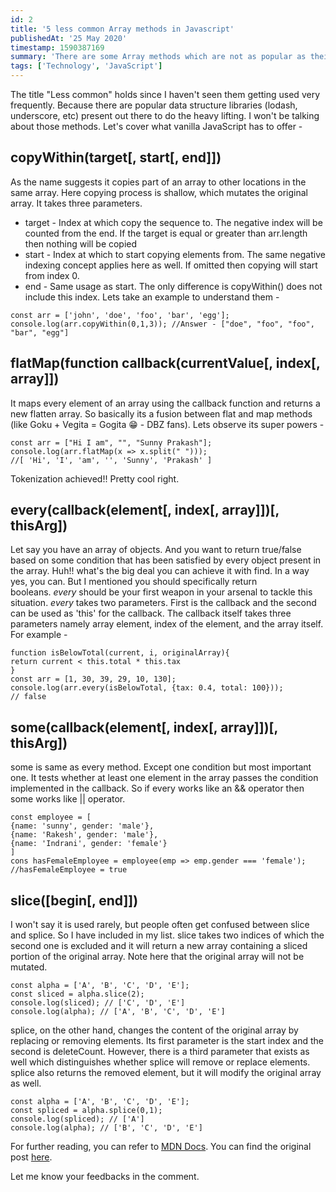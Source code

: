 ```yaml
---
id: 2
title: '5 less common Array methods in Javascript'
publishedAt: '25 May 2020'
timestamp: 1590387169
summary: 'There are some Array methods which are not as popular as their siblings. Rare but powerful. Want to explore?'
tags: ['Technology', 'JavaScript']
---
```


The title "Less common" holds since I haven't seen them getting used very frequently. Because there are popular data structure libraries (lodash, underscore, etc) present out there to do the heavy lifting. I won't be talking about those methods. Let's cover what vanilla JavaScript has to offer -

## copyWithin(target[, start[, end]])

As the name suggests it copies part of an array to other locations in the same array. Here copying process is shallow, which mutates the original array. It takes three parameters.

- target - Index at which copy the sequence to. The negative index will be counted from the end. If the target is equal or greater than arr.length then nothing will be copied
- start - Index at which to start copying elements from. The same negative indexing concept applies here as well. If omitted then copying will start from index 0.
- end - Same usage as start. The only difference is copyWithin() does not include this index.
  Lets take an example to understand them -

```
const arr = ['john', 'doe', 'foo', 'bar', 'egg'];
console.log(arr.copyWithin(0,1,3)); //Answer - ["doe", "foo", "foo", "bar", "egg"]
```

## flatMap(function callback(currentValue[, index[, array]])

It maps every element of an array using the callback function and returns a new flatten array. So basically its a fusion between flat and map methods (like Goku + Vegita = Gogita 😁 - DBZ fans). Lets observe its super powers -

```
const arr = ["Hi I am", "", "Sunny Prakash"];
console.log(arr.flatMap(x => x.split(" ")));
//[ 'Hi', 'I', 'am', '', 'Sunny', 'Prakash' ]
```

Tokenization achieved!! Pretty cool right.

## every(callback(element[, index[, array]])[, thisArg])

Let say you have an array of objects. And you want to return true/false based on some condition that has been satisfied by every object present in the array. Huh!! what's the big deal you can achieve it with find. In a way yes, you can. But I mentioned you should specifically return booleans. *every* should be your first weapon in your arsenal to tackle this situation. _every_ takes two parameters. First is the callback and the second can be used as 'this' for the callback. The callback itself takes three parameters namely array element, index of the element, and the array itself. For example -

```
function isBelowTotal(current, i, originalArray){
return current < this.total * this.tax
}
const arr = [1, 30, 39, 29, 10, 130];
console.log(arr.every(isBelowTotal, {tax: 0.4, total: 100}));
// false
```

## some(callback(element[, index[, array]])[, thisArg])

some is same as every method. Except one condition but most important one. It tests whether at least one element in the array passes the condition implemented in the callback. So if every works like an && operator then some works like || operator.

```
const employee = [
{name: 'sunny', gender: 'male'},
{name: 'Rakesh', gender: 'male'},
{name: 'Indrani', gender: 'female'}
]
cons hasFemaleEmployee = employee(emp => emp.gender === 'female');
//hasFemaleEmployee = true
```

## slice([begin[, end]])

I won't say it is used rarely, but people often get confused between slice and splice. So I have included in my list. slice takes two indices of which the second one is excluded and it will return a new array containing a sliced portion of the original array. Note here that the original array will not be mutated.

```
const alpha = ['A', 'B', 'C', 'D', 'E'];
const sliced = alpha.slice(2);
console.log(sliced); // ['C', 'D', 'E']
console.log(alpha); // ['A', 'B', 'C', 'D', 'E']
```

splice, on the other hand, changes the content of the original array by replacing or removing elements. Its first parameter is the start index and the second is deleteCount. However, there is a third parameter that exists as well which distinguishes whether splice will remove or replace elements. splice also returns the removed element, but it will modify the original array as well.

```
const alpha = ['A', 'B', 'C', 'D', 'E'];
const spliced = alpha.splice(0,1);
console.log(spliced); // ['A']
console.log(alpha); // ['B', 'C', 'D', 'E']
```

For further reading, you can refer to [MDN Docs](https://developer.mozilla.org/en-US/docs/Web/JavaScript/Reference/Global_Objects/Array). You can find the original post [here](https://suprdev.netlify.app/blog/array-methods).

Let me know your feedbacks in the comment.
